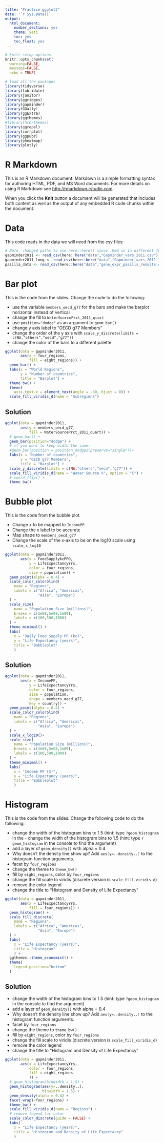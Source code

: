 ```yaml
---
title: "Practice ggplot2"
date: '`r Sys.Date()`'
output:   
  html_document: 
    number_sections: yes
    theme: yeti
    toc: yes
    toc_float: yes
---
```


```r
# knitr setup options
knitr::opts_chunk$set(
  warning=FALSE, 
  message=FALSE, 
  echo = TRUE)

# load all the packages
library(tidyverse)
library(lubridate)
library(janitor)
library(ggridges)
library(gapminder)
library(GGally)
library(ggExtra)
library(ggthemes)
#library(hrbrthemes)
library(ggrepel)
library(corrplot)
library(ggpubr)
library(pheatmap)
library(plotly)
```

# R Markdown

This is an R Markdown document. Markdown is a simple formatting syntax for authoring HTML, PDF, and MS Word documents. For more details on using R Markdown see <http://rmarkdown.rstudio.com>.

When you click the **Knit** button a document will be generated that includes both content as well as the output of any embedded R code chunks within the document. 

# Data

This code reads in the data we will need from the csv files:

```r
# Note, changed paths to use here::here() since .Rmd is in different folder from Rproj folder
gapminder2011 <- read_csv(here::here("data","Gapminder_vars_2011.csv"))
gapminder2011_long <- read_csv(here::here("data","Gapminder_vars_2011_long.csv"))
pasilla_data <- read_csv(here::here("data","gene_expr_pasilla_results.csv"))
```

# Bar plot

This is the code from the slides. Change the code to do the following:

- use the variable `members_oecd_g77` for the bars and make the barplot horizontal instead of vertical
- change the fill to `WaterSourcePrct_2011_quart`
- use `position="dodge"` as an argument to `geom_bar()`
- change y axis label to "OECD g77 Members"
- change the order of the y axis with `scale_y_discrete(limits = c(NA,"others","oecd","g77"))`
- change the color of the bars to a different palette

```r
ggplot(data = gapminder2011,
       aes(x = four_regions,
           fill = eight_regions)) +
  geom_bar() +
  labs(x = "World Regions",
       y = "Number of countries",
       title = "Barplot") + 
  theme_bw() + 
  theme(
    axis.text.x = element_text(angle = -30, hjust = 0)) +
  scale_fill_viridis_d(name = "Subregions")
```

## Solution


```r
ggplot(data = gapminder2011,
       aes(y = members_oecd_g77,
           fill = WaterSourcePrct_2011_quart)) +
  # geom_bar() +
  geom_bar(position="dodge") +
  # if you want to keep width the same:
  #geom_bar(position = position_dodge2(preserve="single"))+
  labs(x = "Number of countries",
       y = "OECD g77 Members",
       title = "Barplot") + 
  scale_y_discrete(limits = c(NA,"others","oecd","g77")) +
  scale_fill_viridis_d(name = "Water Source %", option = "C") +
  # coord_flip() +
  theme_bw() 
```


# Bubble plot

This is the code from the bubble plot.

- Change x to be mapped to `IncomePP`
- Change the x label to be accurate
- Map shape to `members_oecd_g77`
- Change the scale of the x-axis to be on the log10 scale using `scale_x_log10`

```r
ggplot(data = gapminder2011,
       aes(x = FoodSupplykcPPD,
           y = LifeExpectancyYrs,
           color = four_regions,
           size = population)) + 
  geom_point(alpha = 0.4) +
  scale_color_colorblind(
    name = "Regions",
    labels = c("Africa", "Americas", 
               "Asia", "Europe")
  ) +
  scale_size(
    name = "Population Size (millions)",
    breaks = c(1e08,5e08,1e09),
    labels = c(100,500,1000)
  ) +
  theme_minimal() + 
  labs(
    x = "Daily Food Supply PP (kc)",  
    y = "Life Expectancy (years)",   
    title = "Bubbleplot"
    )
```

## Solution


```r
ggplot(data = gapminder2011,
       aes(x = IncomePP,
           y = LifeExpectancyYrs,
           color = four_regions,
           size = population,
           shape = members_oecd_g77,
           key = country)) + 
  geom_point(alpha = 0.4) +
  scale_color_colorblind(
    name = "Regions",
    labels = c("Africa", "Americas", 
               "Asia", "Europe")
  ) +
  scale_x_log10()+
  scale_size(
    name = "Population Size (millions)",
    breaks = c(1e08,5e08,1e09),
    labels = c(100,500,1000)
  ) +
  theme_minimal() + 
  labs(
    x = "Income PP ($)",  
    y = "Life Expectancy (years)",   
    title = "Bubbleplot"
    ) 
```


# Histogram

This is the code from the slides. Change the following code to do the following:

- change the width of the histogram bins to 1.5 (hint: type `?geom_histogram` in the - change the width of the histogram bins to 1.5 (hint: type `?geom_histogram` in the console to find the argument)
- add a layer of `geom_density()` with alpha = 0.4
- Why doesn't the density line show up? Add `aes(y=..density..)` to the histogram function arguments.
- facet by `four_regions`
- change the theme to `theme_bw()`
- fill by `eight_regions`, color by `four_regions`
- change the fill scale to viridis (discrete version is `scale_fill_viridis_d`) 
- remove the color legend
- change the title to "Histogram and Density of Life Expectancy"

```r
ggplot(data = gapminder2011,
       aes(x = LifeExpectancyYrs,
           fill = four_regions)) + 
  geom_histogram() + 
  scale_fill_discrete(
    name = "Regions",
    labels = c("Africa", "Americas", 
               "Asia", "Europe")
  ) + 
  labs(
    x = "Life Expectancy (years)",   
    title = "Histogram"
    ) + 
  ggthemes::theme_economist() +
  theme(
    legend.position="bottom"
  )
```

## Solution

- change the width of the histogram bins to 1.5 (hint: type `?geom_histogram` in the console to find the argument)
- add a layer of `geom_density()` with alpha = 0.4
- Why doesn't the density line show up? Add `aes(y=..density..)` to the histogram function arguments.
- facet by `four_regions`
- change the theme to `theme_bw()`
- fill by `eight_regions`, color by `four_regions`
- change the fill scale to viridis (discrete version is `scale_fill_viridis_d`) 
- remove the color legend
- change the title to "Histogram and Density of Life Expectancy"


```r
ggplot(data = gapminder2011,
       aes(x = LifeExpectancyYrs,
           color = four_regions,
           fill = eight_regions
           )) + 
  # geom_histogram(binwidth = 1.5) + 
  geom_histogram(aes(y=..density..),
                 binwidth = 1.5) +
  geom_density(alpha = 0.4) + 
  facet_wrap(~four_regions) + 
  theme_bw() + 
  scale_fill_viridis_d(name = "Regions") + 
  # remove legend for color
  scale_color_discrete(guide = FALSE) +
  labs(
    x = "Life Expectancy (years)",   
    title = "Histogram and Density of Life Expectancy"
    ) 
```





